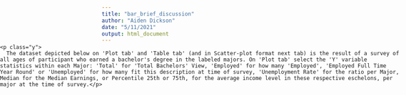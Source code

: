 ```yaml
---
title: "bar_brief_discussion"
author: "Aiden Dickson"
date: "5/11/2021"
output: html_document
---
```

<head>
<style>

p.y{
  font-family: arial;
  font-size: 15px;
  color: #003366;
}

div.relbar {
  position: relative;
  top: 155px;
  right: 300px;
  width: 800px;
  height: 100px;
} 

div.absolbar {
  position: absolute;
  top: 140px;
  right: 60px;
  width: 900px;
  height: 90px;
  overflow-wrap: break-word;
  
}
</style>
</head>

<body>

<div class= "absolbar">
    <p class="y">
      The dataset depicted below on 'Plot tab' and 'Table tab' (and in Scatter-plot format next tab) is the result of a survey of all ages of participant who earned a bachelor's degree in the labeled majors. On 'Plot tab' select the 'Y' variable statistics within each Major: 'Total' for 'Total Bachelors' View, 'Employed' for how many 'Employed', 'Employed Full Time Year Round' or 'Unemployed' for how many fit this description at time of survey, 'Unemployment Rate' for the ratio per Major, Median for the Median Earnings, or Percentile 25th or 75th, for the average income level in these respective eschelons, per major at the time of survey.</p>
      
</div>

</body>